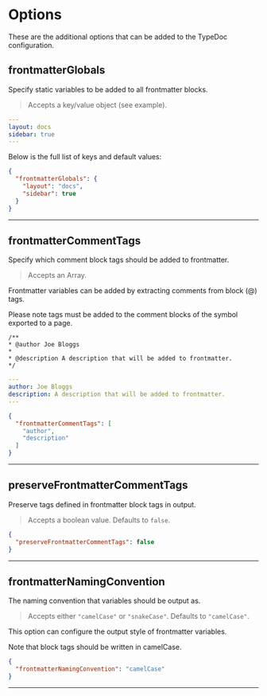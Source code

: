 
# Options

These are the additional options that can be added to the TypeDoc configuration.

## frontmatterGlobals

<Callout>Specify static variables to be added to all frontmatter blocks.</Callout>

> Accepts a key/value object (see example).


```yaml filename="YAML"
---
layout: docs
sidebar: true
---
```

Below is the full list of keys and default values:


```json filename="typedoc.json"
{
  "frontmatterGlobals": {
    "layout": "docs",
    "sidebar": true
  }
}

```

___

## frontmatterCommentTags

<Callout>Specify which comment block tags should be added to frontmatter.</Callout>

> Accepts an Array.

Frontmatter variables can be added by extracting comments from block (@) tags.

Please note tags must be added to the comment blocks of the symbol exported to a page.

 ```ansi filename="Block Tags (someModule.ts)"
 /**
 * @author Joe Bloggs
 *
 * @description A description that will be added to frontmatter.
 */
 ```

```yaml filename="YAML (someModule.md)"
---
author: Joe Bloggs
description: A description that will be added to frontmatter.
---
```


```json filename="typedoc.json"
{
  "frontmatterCommentTags": [
    "author",
    "description"
  ]
}

```

___

## preserveFrontmatterCommentTags

<Callout>Preserve tags defined in frontmatter block tags in output.</Callout>

> Accepts a boolean value. Defaults to `false`.


```json filename="typedoc.json"
{
  "preserveFrontmatterCommentTags": false
}

```

___

## frontmatterNamingConvention

<Callout>The naming convention that variables should be output as. </Callout>

> Accepts either `"camelCase"` or `"snakeCase"`. Defaults to `"camelCase"`.

This option can configure the output style of frontmatter variables.

Note that block tags should be written in camelCase.


```json filename="typedoc.json"
{
  "frontmatterNamingConvention": "camelCase"
}

```

___